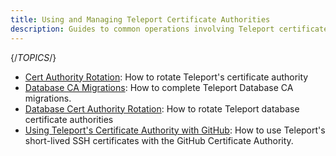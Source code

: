 ```yaml
---
title: Using and Managing Teleport Certificate Authorities
description: Guides to common operations involving Teleport certificate authorities, such as rotating CAs.
---
```


{/*TOPICS*/}

- [Cert Authority Rotation](ca/ca-rotation.mdx): How to rotate Teleport's certificate authority
- [Database CA Migrations](ca/db-ca-migrations.mdx): How to complete Teleport Database CA migrations.
- [Database Cert Authority Rotation](ca/db-ca-rotation.mdx): How to rotate Teleport database certificate authorities
- [Using Teleport's Certificate Authority with GitHub](ca/ssh-key-extensions.mdx): How to use Teleport's short-lived SSH certificates with the GitHub Certificate Authority.
